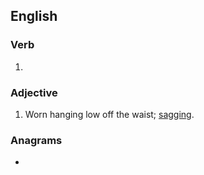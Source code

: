 ==English==

===Verb===
{{head|en|verb form}}

# {{en-past of|sag}}

===Adjective===
{{en-adj}}

# {{lb|en|of pants or shorts}} Worn hanging low off the waist; [[sagging]].

===Anagrams===
* {{anagrams|en|a=adeggs|dagges|gadges}}